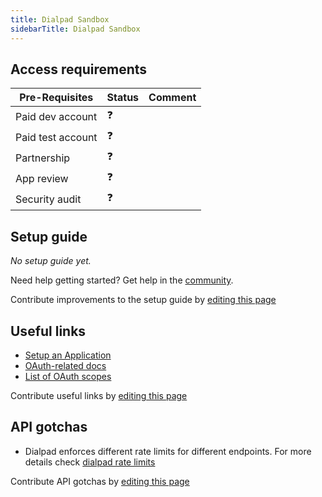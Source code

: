 ```yaml
---
title: Dialpad Sandbox
sidebarTitle: Dialpad Sandbox
---
```



<Overview />
<PreBuiltTooling />
<PreBuiltUseCases />

## Access requirements
| Pre-Requisites | Status | Comment|
| - | - | - |
| Paid dev account | ❓ |  |
| Paid test account | ❓ |  |
| Partnership | ❓ | |
| App review | ❓ |  |
| Security audit | ❓ | |


## Setup guide

_No setup guide yet._

<Tip>Need help getting started? Get help in the [community](https://nango.dev/slack).</Tip>

<Note>Contribute improvements to the setup guide by [editing this page](https://github.com/nangohq/nango/tree/master/docs-v2/integrations/all/dialpad-sandbox.mdx)</Note>


## Useful links

-   [Setup an Application](https://developers.dialpad.com/docs/oauth#setup)
-   [OAuth-related docs](https://developers.dialpad.com/docs/oauth)
-   [List of OAuth scopes](https://developers.dialpad.com/docs/oauth#supported-scopes)

<Note>Contribute useful links by [editing this page](https://github.com/nangohq/nango/tree/master/docs-v2/integrations/all/dialpad-sandbox.mdx)</Note>

## API gotchas

- Dialpad enforces different rate limits for different endpoints. For more details check [dialpad rate limits](https://developers.dialpad.com/docs/rate-limits)

<Note>Contribute API gotchas by [editing this page](https://github.com/nangohq/nango/tree/master/docs-v2/integrations/all/dialpad-sandbox.mdx)</Note>
